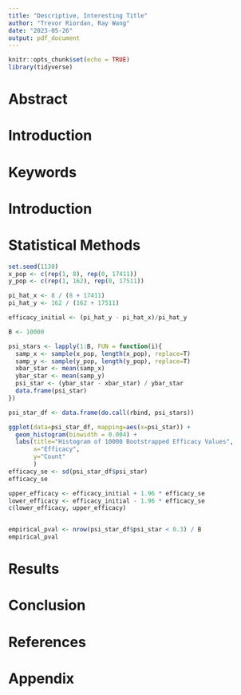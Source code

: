 ```yaml
---
title: "Descriptive, Interesting Title"
author: "Trevor Riordan, Ray Wang"
date: "2023-05-26"
output: pdf_document
---
```


```r
knitr::opts_chunk$set(echo = TRUE)
library(tidyverse)
```

# Abstract

# Introduction

# Keywords

# Introduction

# Statistical Methods
```r
set.seed(1130)
x_pop <- c(rep(1, 8), rep(0, 17411))
y_pop <- c(rep(1, 162), rep(0, 17511))

pi_hat_x <- 8 / (8 + 17411)
pi_hat_y <- 162 / (162 + 17511)

efficacy_initial <- (pi_hat_y - pi_hat_x)/pi_hat_y

B <- 10000

psi_stars <- lapply(1:B, FUN = function(i){
  samp_x <- sample(x_pop, length(x_pop), replace=T)
  samp_y <- sample(y_pop, length(y_pop), replace=T)
  xbar_star <- mean(samp_x)
  ybar_star <- mean(samp_y)
  psi_star <- (ybar_star - xbar_star) / ybar_star
  data.frame(psi_star)
})

psi_star_df <- data.frame(do.call(rbind, psi_stars))

ggplot(data=psi_star_df, mapping=aes(x=psi_star)) + 
  geom_histogram(binwidth = 0.004) +
  labs(title="Histogram of 10000 Bootstrapped Efficacy Values",
       x="Efficacy",
       y="Count"
       )
efficacy_se <- sd(psi_star_df$psi_star)
efficacy_se

upper_efficacy <- efficacy_initial + 1.96 * efficacy_se
lower_efficacy <- efficacy_initial - 1.96 * efficacy_se
c(lower_efficacy, upper_efficacy)


empirical_pval <- nrow(psi_star_df$psi_star < 0.3) / B
empirical_pval

```

# Results

# Conclusion

# References

# Appendix


